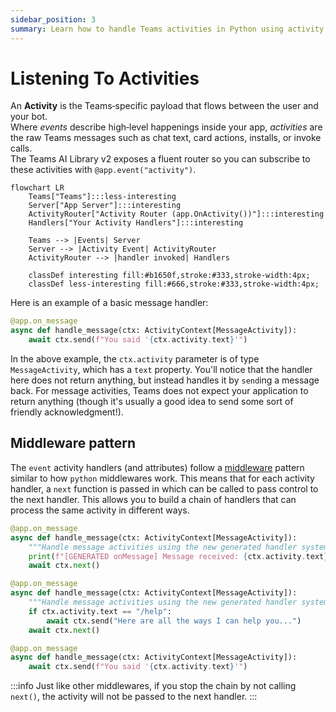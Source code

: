 ```yaml
---
sidebar_position: 3
summary: Learn how to handle Teams activities in Python using activity handlers, which process Teams-specific payloads like chat messages, card actions, and app installations through a middleware pattern that supports both controller and minimal API styles.
---
```


# Listening To Activities

An **Activity** is the Teams‑specific payload that flows between the user and your bot.  
Where _events_ describe high‑level happenings inside your app, _activities_ are the raw Teams messages such as chat text, card actions, installs, or invoke calls.  
The Teams AI Library v2 exposes a fluent router so you can subscribe to these activities with `@app.event("activity")`.

```mermaid
flowchart LR
    Teams["Teams"]:::less-interesting
    Server["App Server"]:::interesting
    ActivityRouter["Activity Router (app.OnActivity())"]:::interesting
    Handlers["Your Activity Handlers"]:::interesting

    Teams --> |Events| Server
    Server --> |Activity Event| ActivityRouter
    ActivityRouter --> |handler invoked| Handlers

    classDef interesting fill:#b1650f,stroke:#333,stroke-width:4px;
    classDef less-interesting fill:#666,stroke:#333,stroke-width:4px;
```

Here is an example of a basic message handler:

```python
@app.on_message
async def handle_message(ctx: ActivityContext[MessageActivity]):
    await ctx.send(f"You said '{ctx.activity.text}'")
```

In the above example, the `ctx.activity` parameter is of type `MessageActivity`, which has a `text` property. You'll notice that the handler here does not return anything, but instead handles it by `send`ing a message back. For message activities, Teams does not expect your application to return anything (though it's usually a good idea to send some sort of friendly acknowledgment!).

## Middleware pattern

The `event` activity handlers (and attributes) follow a [middleware](https://www.patterns.dev/vanilla/mediator-pattern/) pattern similar to how `python` middlewares work. This means that for each activity handler, a `next` function is passed in which can be called to pass control to the next handler. This allows you to build a chain of handlers that can process the same activity in different ways.

```python
@app.on_message
async def handle_message(ctx: ActivityContext[MessageActivity]):
    """Handle message activities using the new generated handler system."""
    print(f"[GENERATED onMessage] Message received: {ctx.activity.text}")
    await ctx.next()
```

```python
@app.on_message
async def handle_message(ctx: ActivityContext[MessageActivity]):
    """Handle message activities using the new generated handler system."""
    if ctx.activity.text == "/help":
        await ctx.send("Here are all the ways I can help you...")
    await ctx.next()
```

```python
@app.on_message
async def handle_message(ctx: ActivityContext[MessageActivity]):
    await ctx.send(f"You said '{ctx.activity.text}'")
```

:::info
Just like other middlewares, if you stop the chain by not calling `next()`, the activity will not be passed to the next handler.
:::
